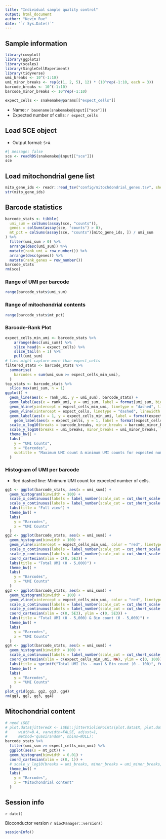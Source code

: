 ```yaml
---
title: "Individual sample quality control"
output: html_document
author: "Kevin Rue"
date: "`r Sys.Date()`"
---
```


## Sample information


```r
library(cowplot)
library(ggplot2)
library(scales)
library(SingleCellExperiment)
library(tidyverse)
umi_breaks <- 10^(-1:10)
umi_minor_breaks <- rep(c(1, 2, 5), 12) * (10^rep(-1:10, each = 3))
barcode_breaks <- 10^(-1:10)
barcode_minor_breaks <- 10^rep(-1:10)
```

```r
expect_cells <- snakemake@params[["expect_cells"]]
```

- Name: `r basename(snakemake@input[["sce"]])`
- Expected number of cells: `r expect_cells`

## Load SCE object

- Output format: `S+A`

```r
#| message: false
sce <- readRDS(snakemake@input[["sce"]])
sce
```

## Load mitochondrial gene list

```r
mito_gene_ids <- readr::read_tsv("config/mitochdondrial_genes.tsv", show_col_types = FALSE)[["gene_id"]]
str(mito_gene_ids)
```

## Barcode statistics

```r
barcode_stats <- tibble(
  umi_sum = colSums(assay(sce, "counts")),
  genes = colSums(assay(sce, "counts") > 0),
  mt_pct = colSums(assay(sce, "counts")[mito_gene_ids, ]) / umi_sum
) %>% 
  filter(umi_sum > 0) %>% 
  arrange(desc(umi_sum)) %>% 
  mutate(rank_umi = row_number()) %>% 
  arrange(desc(genes)) %>% 
  mutate(rank_genes = row_number())
barcode_stats
rm(sce)
```

### Range of UMI per barcode

```r
range(barcode_stats$umi_sum)
```

### Range of mitochondrial contents

```r
range(barcode_stats$mt_pct)
```

### Barcode-Rank Plot

```r
expect_cells_min_umi <- barcode_stats %>% 
	arrange(desc(umi_sum)) %>% 
	slice_head(n = expect_cells) %>% 
	slice_tail(n = 1) %>% 
	pull(umi_sum)
# ties might capture more than expect_cells
filtered_stats <- barcode_stats %>% 
  summarise(
    barcodes = sum(umi_sum >= expect_cells_min_umi),
  )
top_stats <- barcode_stats %>%
  slice_max(umi_sum, n = 1)
ggplot() +
  geom_line(aes(x = rank_umi, y = umi_sum), barcode_stats) +
  geom_label(aes(x = rank_umi, y = umi_sum, label = format(umi_sum, big.mark = ",")), data = top_stats, alpha = 0.5, hjust = 0) +
  geom_hline(yintercept = expect_cells_min_umi, linetype = "dashed", linewidth = 0.5, colour = "red") +
  geom_vline(xintercept = expect_cells, linetype = "dashed", linewidth = 0.5, colour = "red") +
  geom_label(aes(x = 1, y = expect_cells_min_umi, label = format(expect_cells_min_umi, big.mark = ",")), data = tibble(), colour = "red", hjust = 0) +
	geom_label(aes(x = expect_cells, y = 1, label = format(expect_cells, big.mark = ",")), data = tibble(), colour = "red", vjust = 0) +
  scale_x_log10(breaks = barcode_breaks, minor_breaks = barcode_minor_breaks, labels = label_number(scale_cut = cut_short_scale())) +
  scale_y_log10(breaks = umi_breaks, minor_breaks = umi_minor_breaks, labels = label_number(scale_cut = cut_short_scale())) +
  theme_bw() +
  labs(
    y = "UMI Counts",
    x = "Barcodes",
    subtitle = "Maximum UMI count & minimum UMI counts for expected number of cells"
  )
```

### Histogram of UMI per barcode

- Red dashed line: Minimum UMI count for expected number of cells.

```r
gg1 <- ggplot(barcode_stats, aes(x = umi_sum)) +
  geom_histogram(binwidth = 100) +
  scale_x_continuous(labels = label_number(scale_cut = cut_short_scale())) +
  scale_y_continuous(labels = label_number(scale_cut = cut_short_scale())) +
  labs(title = "Full view") +
  theme_bw() +
  labs(
    y = "Barcodes",
    x = "UMI Counts"
  )
gg2 <- ggplot(barcode_stats, aes(x = umi_sum)) +
  geom_histogram(binwidth = 100) +
  geom_vline(xintercept = expect_cells_min_umi, color = "red", linetype = "dashed") +
  scale_x_continuous(labels = label_number(scale_cut = cut_short_scale())) +
  scale_y_continuous(labels = label_number(scale_cut = cut_short_scale())) +
  coord_cartesian(xlim = c(0, 5E3)) +
  labs(title = "Total UMI (0 - 5,000)") +
  theme_bw() +
  labs(
    y = "Barcodes",
    x = "UMI Counts"
  )
gg3 <- ggplot(barcode_stats, aes(x = umi_sum)) +
  geom_histogram(binwidth = 100) +
  geom_vline(xintercept = expect_cells_min_umi, color = "red", linetype = "dashed") +
  scale_x_continuous(labels = label_number(scale_cut = cut_short_scale())) +
  scale_y_continuous(labels = label_number(scale_cut = cut_short_scale())) +
  coord_cartesian(xlim = c(0, 5E3), ylim = c(0, 5E3)) +
  labs(title = "Total UMI (0 - 5,000) & Bin count (0 - 5,000)") +
  theme_bw() +
  labs(
    y = "Barcodes",
    x = "UMI Counts"
  )
gg4 <- ggplot(barcode_stats, aes(x = umi_sum)) +
  geom_histogram(binwidth = 100) +
  scale_x_continuous(labels = label_number(scale_cut = cut_short_scale())) +
  coord_cartesian(xlim = c(expect_cells_min_umi, NA), ylim = c(0, 100)) +
  labs(title = sprintf("Total UMI (%s - max) & Bin count (0 - 100)", format(expect_cells_min_umi, big.mark = ","))) +
  theme_bw() +
  labs(
    y = "Barcodes",
    x = "UMI Counts"
  )
plot_grid(gg1, gg2, gg3, gg4)
rm(gg1, gg2, gg3, gg4)
```

## Mitochondrial content

```r
# need iSEE
# plot.data$jitteredX <- iSEE::jitterViolinPoints(plot.data$X, plot.data$Y, 
#     width=0.4, varwidth=FALSE, adjust=1,
#     method='quasirandom', nbins=NULL);
barcode_stats %>% 
  filter(umi_sum >= expect_cells_min_umi) %>% 
  ggplot(aes(x = mt_pct)) +
  geom_histogram(binwidth = 0.01) +
  coord_cartesian(xlim = c(0, 1)) +
  # scale_y_log10(breaks = umi_breaks, minor_breaks = umi_minor_breaks, labels = label_number(scale_cut = cut_short_scale())) +
  theme_bw() +
  labs(
    y = "Barcodes",
    x = "Mitochondrial content"
  )
```

## Session info

`r date()`

Bioconductor version `r BiocManager::version()`

```r
sessionInfo()
```
